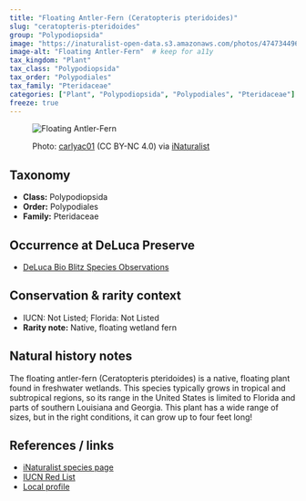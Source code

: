 ---
title: "Floating Antler-Fern (Ceratopteris pteridoides)"
slug: "ceratopteris-pteridoides"
group: "Polypodiopsida"
image: "https://inaturalist-open-data.s3.amazonaws.com/photos/474734496/medium.jpg"        # keep for thumbnails
image-alt: "Floating Antler-Fern"  # keep for a11y
tax_kingdom: "Plant"
tax_class: "Polypodiopsida"
tax_order: "Polypodiales"
tax_family: "Pteridaceae"
categories: ["Plant", "Polypodiopsida", "Polypodiales", "Pteridaceae"]   # these drive the chips + filtering
freeze: true
---

<figure class="species-figure">

<img src="https://inaturalist-open-data.s3.amazonaws.com/photos/474734496/medium.jpg" alt="Floating Antler-Fern" class="species-photo"/>

<figcaption class="photo-credit">

Photo: <a href="https://www.inaturalist.org/people/carlyac01">carlyac01</a> (CC BY-NC 4.0) via <a href="https://www.inaturalist.org/observations/264285939">iNaturalist</a>

</figcaption>

</figure>

## Taxonomy

-   **Class:** Polypodiopsida
-   **Order:** Polypodiales
-   **Family:** Pteridaceae

## Occurrence at DeLuca Preserve

-   [DeLuca Bio Blitz Species Observations](https://www.inaturalist.org/observations?project_id=191727&subview=table&taxon_id=137945)

## Conservation & rarity context

-   IUCN: Not Listed; Florida: Not Listed
-   **Rarity note:** Native, floating wetland fern

## Natural history notes

The floating antler-fern (Ceratopteris pteridoides) is a native, floating plant found in freshwater wetlands. This species typically grows in tropical and subtropical regions, so its range in the United States is limited to Florida and parts of southern Louisiana and Georgia. This plant has a wide range of sizes, but in the right conditions, it can grow up to four feet long! 

## References / links

-   [iNaturalist species page](https://www.inaturalist.org/taxa/137945-Ceratopteris-pteridoides)
-   [IUCN Red List]()
-   [Local profile](https://florida.plantatlas.usf.edu/plant/species/2712)
